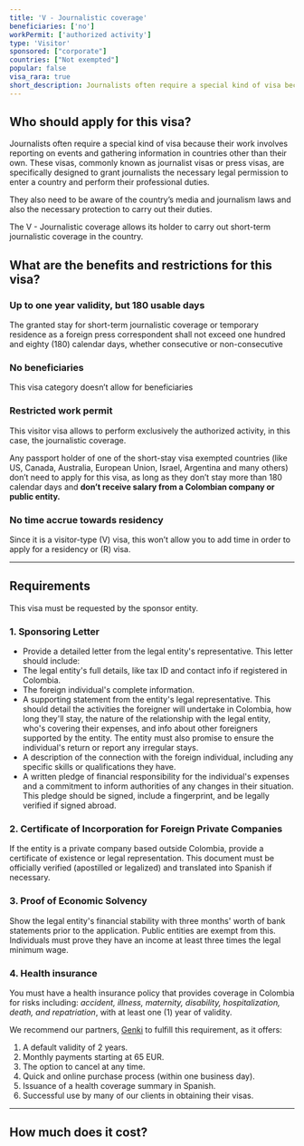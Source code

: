 ```yaml
---
title: 'V - Journalistic coverage'
beneficiaries: ['no']
workPermit: ['authorized activity']
type: 'Visitor'
sponsored: ["corporate"]
countries: ["Not exempted"]
popular: false
visa_rara: true
short_description: Journalists often require a special kind of visa because their work involves reporting on events and gathering information in countries other than their own.
---
```


## Who should apply for this visa?

Journalists often require a special kind of visa because their work involves reporting on events and gathering information in countries other than their own. These visas, commonly known as journalist visas or press visas, are specifically designed to grant journalists the necessary legal permission to enter a country and perform their professional duties.

They also need to be aware of the country’s media and journalism laws and also the necessary protection to carry out their duties.

The V - Journalistic coverage allows its holder to carry out short-term journalistic coverage in the country.

## What are the benefits and restrictions for this visa?

### **Up to one year validity, but 180 usable days**

The granted stay for short-term journalistic coverage or temporary residence as a foreign press correspondent shall not exceed one hundred and eighty (180) calendar days, whether consecutive or non-consecutive

### **No beneficiaries**

This visa category doesn’t allow for beneficiaries

### Restricted **work permit**

This visitor visa allows to perform exclusively the authorized activity, in this case, the journalistic coverage.

Any passport holder of one of the short-stay visa exempted countries (like US, Canada, Australia, European Union, Israel, Argentina and many others) don’t need to apply for this visa, as long as they don’t stay more than 180 calendar days and **don’t receive salary from a Colombian company or public entity.**

### **No time accrue towards residency**

Since it is a visitor-type (V) visa, this won’t allow you to add time in order to apply for a residency or (R) visa.

---

## Requirements

This visa must be requested by the sponsor entity.

### **1. Sponsoring Letter**

- Provide a detailed letter from the legal entity's representative. This letter should include:
- The legal entity's full details, like tax ID and contact info if registered in Colombia.
- The foreign individual's complete information.
- A supporting statement from the entity's legal representative. This should detail the activities the foreigner will undertake in Colombia, how long they'll stay, the nature of the relationship with the legal entity, who's covering their expenses, and info about other foreigners supported by the entity. The entity must also promise to ensure the individual's return or report any irregular stays.
- A description of the connection with the foreign individual, including any specific skills or qualifications they have.
- A written pledge of financial responsibility for the individual's expenses and a commitment to inform authorities of any changes in their situation. This pledge should be signed, include a fingerprint, and be legally verified if signed abroad.

### **2. Certificate of Incorporation for Foreign Private Companies**

If the entity is a private company based outside Colombia, provide a certificate of existence or legal representation. This document must be officially verified (apostilled or legalized) and translated into Spanish if necessary.

### **3. Proof of Economic Solvency**

Show the legal entity's financial stability with three months' worth of bank statements prior to the application. Public entities are exempt from this. Individuals must prove they have an income at least three times the legal minimum wage.

### **4. Health insurance**

You must have a health insurance policy that provides coverage in Colombia for risks including: *accident, illness, maternity, disability, hospitalization, death, and repatriation*, with at least one (1) year of validity.

We recommend our partners, [Genki](https://genki.world/?with=capitaleme) to fulfill this requirement, as it offers:

1. A default validity of 2 years.
2. Monthly payments starting at 65 EUR.
3. The option to cancel at any time.
4. Quick and online purchase process (within one business day).
5. Issuance of a health coverage summary in Spanish.
6. Successful use by many of our clients in obtaining their visas.

---
## How much does it cost?

<VisaCosts
    studyFees="54"
    issuanceFees="177"
    apostille={false}
    translation={false}
/>